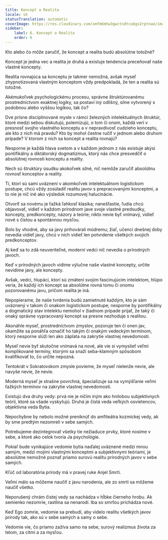 ```yaml
---
title: Koncept a Realita
locale: sk
statusTranslation: automatic
coverImage: https://res.cloudinary.com/xmfm6mhw3gwctndtcubgx2rptnae/image/upload/v1741354419/small_cover_la_gran_rebelion_28716e29d2.webp
sidebar:
    label: 6. Koncept a Realita
    order: 6
---
```

Kto alebo čo môže zaručiť, že koncept a realita budú absolútne totožné?

Koncept je jedna vec a realita je druhá a existuje tendencia preceňovať naše vlastné koncepty.

Realita rovnajúca sa konceptu je takmer nemožná, avšak myseľ zhypnotizovaná vlastným konceptom vždy predpokladá, že ten a realita sú totožné.

Akémukoľvek psychologickému procesu, správne štruktúrovanému prostredníctvom exaktnej logiky, sa postaví iný odlišný, silne vytvorený s podobnou alebo vyššou logikou, tak čo?

Dve prísne disciplinované mysle v rámci železných intelektuálnych štruktúr, ktoré medzi sebou diskutujú, polemizujú, o tom či onom, každá verí v presnosť svojho vlastného konceptu a v nepravdivosť cudzieho konceptu, ale kto z nich má pravdu? Kto by mohol čestne ručiť v jednom alebo druhom prípade? V ktorom z nich sa koncept a realita rovnajú?

Nesporne je každá hlava svetom a v každom jednom z nás existuje akýsi pontifikálny a diktátorský dogmatizmus, ktorý nás chce presvedčiť o absolútnej rovnosti konceptu a reality.

Nech sú štruktúry úsudku akokoľvek silné, nič nemôže zaručiť absolútnu rovnosť konceptov a reality.

Tí, ktorí sú sami uväznení v akomkoľvek intelektuálnom logistickom postupe, chcú vždy zosúladiť realitu javov s prepracovanými konceptmi, a to nie je nič iné ako výsledok rozumovej halucinácie.

Otvoriť sa novému je ťažká ľahkosť klasika; nanešťastie, ľudia chcú objavovať, vidieť v každom prírodnom jave svoje vlastné predsudky, koncepty, predkoncepty, názory a teórie; nikto nevie byť vnímavý, vidieť nové s čistou a spontánnou mysľou.

Bolo by vhodné, aby sa javy prihovárali múdremu; žiaľ, učenci dnešnej doby nevedia vidieť javy, chcú v nich vidieť len potvrdenie všetkých svojich predkonceptov.

Aj keď sa to zdá neuveriteľné, moderní vedci nič nevedia o prírodných javoch.

Keď v prírodných javoch vidíme výlučne naše vlastné koncepty, určite nevidíme javy, ale koncepty.

Avšak, vedci, hlupáci, ktorí sú zmätení svojim fascinujúcim intelektom, hlúpo veria, že každý ich koncept sa absolútne rovná tomu či onomu pozorovanému javu, pričom realita je iná.

Nepopierame, že naše tvrdenia budú zamietnuté každým, kto je sám uväznený v takom či onakom logistickom postupe; nesporne by pontifikálny a dogmatický stav intelektu nemohol v žiadnom prípade prijať, že taký či onaký správne vypracovaný koncept sa presne nezhoduje s realitou.

Akonáhle myseľ, prostredníctvom zmyslov, pozoruje ten či onen jav, okamžite sa ponáhľa označiť ho takým či onakým vedeckým termínom, ktorý nesporne slúži len ako záplata na zakrytie vlastnej nevedomosti.

Myseľ nevie byť skutočne vnímavá na nové, ale vie si vymyslieť veľmi komplikované termíny, ktorými sa snaží seba-klamným spôsobom kvalifikovať to, čo určite nepozná.

Tentokrát v Sokratovskom zmysle povieme, že myseľ nielenže nevie, ale navyše nevie, že nevie.

Moderná myseľ je strašne povrchná, špecializuje sa na vymýšľanie veľmi ťažkých termínov na zakrytie vlastnej nevedomosti.

Existujú dva druhy vedy: prvá nie je ničím iným ako hnilobou subjektívnych teórií, ktoré sa všade vyskytujú. Druhá je čistá veda veľkých osvietencov, objektívna veda Bytia.

Nepochybne by nebolo možné preniknúť do amfiteátra kozmickej vedy, ak by sme predtým nezomreli v sebe samých.

Potrebujeme dezintegrovať všetky tie nežiaduce prvky, ktoré nosíme v sebe, a ktoré ako celok tvoria Ja psychológie.

Pokiaľ bude vynikajúce vedomie bytia naďalej uväznené medzi mnou samým, medzi mojimi vlastnými konceptmi a subjektívnymi teóriami, je absolútne nemožné poznať priamo surovú realitu prírodných javov v sebe samých.

Kľúč od laboratória prírody má v pravej ruke Anjel Smrti.

Veľmi málo sa môžeme naučiť z javu narodenia, ale zo smrti sa môžeme naučiť všetko.

Neporušený chrám čistej vedy sa nachádza v hĺbke čierneho hrobu. Ak semienko nezomrie, rastlina sa nenarodí. Iba so smrťou prichádza nové.

Keď Ego zomrie, vedomie sa prebudí, aby videlo realitu všetkých javov prírody tak, ako sú v sebe samých a samy o sebe.

Vedomie vie, čo priamo zažíva samo na sebe, surový realizmus života za telom, za citmi a za mysľou.

